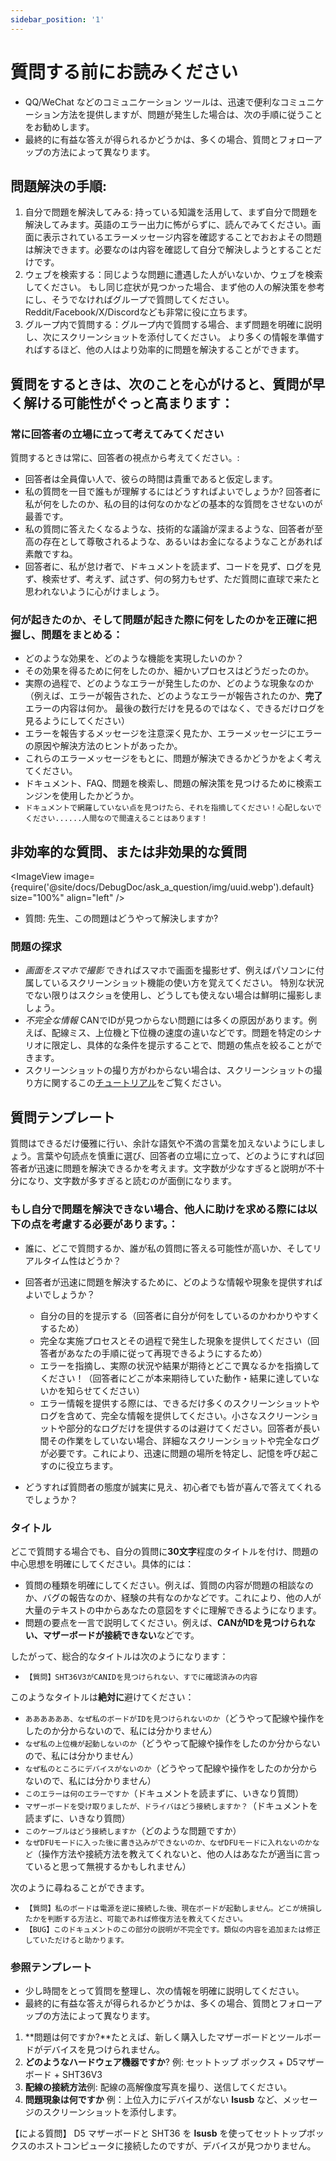 ```yaml
---
sidebar_position: '1'
---
```




# 質問する前にお読みください

- QQ/WeChat などのコミュニケーション ツールは、迅速で便利なコミュニケーション方法を提供しますが、問題が発生した場合は、次の手順に従うことをお勧めします。
- 最終的に有益な答えが得られるかどうかは、多くの場合、質問とフォローアップの方法によって異なります。

## 問題解決の手順:

1. 自分で問題を解決してみる: 持っている知識を活用して、まず自分で問題を解決してみます。英語のエラー出力に怖がらずに、読んでみてください。画面に表示されているエラーメッセージ内容を確認することでおおよその問題は解決できます。必要なのは内容を確認して自分で解決しようとすることだけです。
2. ウェブを検索する：同じような問題に遭遇した人がいないか、ウェブを検索してください。 もし同じ症状が見つかった場合、まず他の人の解決策を参考にし、そうでなければグループで質問してください。Reddit/Facebook/X/Discordなども非常に役に立ちます。
3. グループ内で質問する：グループ内で質問する場合、まず問題を明確に説明し、次にスクリーンショットを添付してください。 より多くの情報を準備すればするほど、他の人はより効率的に問題を解決することができます。

## 質問をするときは、次のことを心がけると、質問が早く解ける可能性がぐっと高まります：

### 常に回答者の立場に立って考えてみてください

質問するときは常に、回答者の視点から考えてください。:

- 回答者は全員偉い人で、彼らの時間は貴重であると仮定します。
- 私の質問を一目で誰もが理解するにはどうすればよいでしょうか? 回答者に私が何をしたのか、私の目的は何なのかなどの基本的な質問をさせないのが最善です。
- 私の質問に答えたくなるような、技術的な議論が深まるような、回答者が至高の存在として尊敬されるような、あるいはお金になるようなことがあれば素敵ですね。
- 回答者に、私が怠け者で、ドキュメントを読まず、コードを見ず、ログを見ず、検索せず、考えず、試さず、何の努力もせず、ただ質問に直球で来たと思われないように心がけましょう。

### 何が起きたのか、そして問題が起きた際に何をしたのかを正確に把握し、問題をまとめる：

- どのような効果を、どのような機能を実現したいのか？
- その効果を得るために何をしたのか、細かいプロセスはどうだったのか。
- 実際の過程で、どのようなエラーが発生したのか、どのような現象なのか（例えば、エラーが報告された、どのようなエラーが報告されたのか、**完了**エラーの内容は何か。 最後の数行だけを見るのではなく、できるだけログを見るようにしてください）
- エラーを報告するメッセージを注意深く見たか、エラーメッセージにエラーの原因や解決方法のヒントがあったか。
- これらのエラーメッセージをもとに、問題が解決できるかどうかをよく考えてください。
- ドキュメント、FAQ、問題を検索し、問題の解決策を見つけるために検索エンジンを使用したかどうか。
- `ドキュメントで網羅していない点を見つけたら、それを指摘してください！心配しないでください......人間なので間違えることはあります！`

## 非効率的な質問、または非効果的な質問

<ImageView image={require('@site/docs/DebugDoc/ask_a_question/img/uuid.webp').default} size="100%" align="left" />

- 質問: 先生、この問題はどうやって解決しますか?

### 問題の探求

- *画面をスマホで撮影* できればスマホで画面を撮影せず、例えばパソコンに付属しているスクリーンショット機能の使い方を覚えてください。 特別な状況でない限りはスクショを使用し、どうしても使えない場合は鮮明に撮影しましょう。
- *不完全な情報* CANでIDが見つからない問題には多くの原因があります。例えば、配線ミス、上位機と下位機の速度の違いなどです。問題を特定のシナリオに限定し、具体的な条件を提示することで、問題の焦点を絞ることができます。
- スクリーンショットの撮り方がわからない場合は、スクリーンショットの撮り方に関するこの[チュートリアル](https://www.bilibili.com/video/BV1LB4y1t7jy/?spm_id_from=333.337.search-card.all.click&vd_source=36affb37d7228751cd1fcbbda487dfdf)をご覧ください。

## 質問テンプレート

質問はできるだけ優雅に行い、余計な語気や不満の言葉を加えないようにしましょう。言葉や句読点を慎重に選び、回答者の立場に立って、どのようにすれば回答者が迅速に問題を解決できるかを考えます。文字数が少なすぎると説明が不十分になり、文字数が多すぎると読むのが面倒になります。

### もし自分で問題を解決できない場合、他人に助けを求める際には以下の点を考慮する必要があります。：

- 誰に、どこで質問するか、誰が私の質問に答える可能性が高いか、そしてリアルタイム性はどうか？

- 回答者が迅速に問題を解決するために、どのような情報や現象を提供すればよいでしょうか？

    - 自分の目的を提示する（回答者に自分が何をしているのかわかりやすくするため）
    - 完全な実施プロセスとその過程で発生した現象を提供してください（回答者があなたの手順に従って再現できるようにするため）
    - エラーを指摘し、実際の状況や結果が期待とどこで異なるかを指摘してください！（回答者にどこが本来期待していた動作・結果に達していないかを知らせてください）
    - エラー情報を提供する際には、できるだけ多くのスクリーンショットやログを含めて、完全な情報を提供してください。小さなスクリーンショットや部分的なログだけを提供するのは避けてください。回答者が長い間その作業をしていない場合、詳細なスクリーンショットや完全なログが必要です。これにより、迅速に問題の場所を特定し、記憶を呼び起こすのに役立ちます。

- どうすれば質問者の態度が誠実に見え、初心者でも皆が喜んで答えてくれるでしょうか？

### タイトル

どこで質問する場合でも、自分の質問に**30文字**程度のタイトルを付け、問題の中心思想を明確にしてください。具体的には：

- 質問の種類を明確にしてください。例えば、質問の内容が問題の相談なのか、バグの報告なのか、経験の共有なのかなどです。これにより、他の人が大量のテキストの中からあなたの意図をすぐに理解できるようになります。
- 問題の要点を一言で説明してください。例えば、**CANがIDを見つけられない、マザーボードが接続できない**などです。

したがって、総合的なタイトルは次のようになります：

- `【質問】SHT36V3がCANIDを見つけられない、すでに確認済みの内容`

このようなタイトルは**絶対に**避けてください：

- `ああああああ、なぜ私のボードがIDを見つけられないのか`（どうやって配線や操作をしたのか分からないので、私には分かりません）
- `なぜ私の上位機が起動しないのか`（どうやって配線や操作をしたのか分からないので、私には分かりません）
- `なぜ私のところにデバイスがないのか`（どうやって配線や操作をしたのか分からないので、私には分かりません）
- `このエラーは何のエラーですか`（ドキュメントを読まずに、いきなり質問）
- `マザーボードを受け取りましたが、ドライバはどう接続しますか？`（ドキュメントを読まずに、いきなり質問）
- `このケーブルはどう接続しますか`（どのような問題ですか）
- `なぜDFUモードに入った後に書き込みができないのか、なぜDFUモードに入れないのかなど`（操作方法や接続方法を教えてくれないと、他の人はあなたが適当に言っていると思って無視するかもしれません）

次のように尋ねることができます。

- `【質問】私のボードは電源を逆に接続した後、現在ボードが起動しません。どこが焼損したかを判断する方法と、可能であれば修復方法を教えてください。`
- `【BUG】このドキュメントのこの部分の説明が不完全です。類似の内容を追加または修正していただけると助かります。`

### 参照テンプレート

- 少し時間をとって質問を整理し、次の情報を明確に説明してください。
- 最終的に有益な答えが得られるかどうかは、多くの場合、質問とフォローアップの方法によって異なります。

1. **問題は何ですか?**たとえば、新しく購入したマザーボードとツールボードがデバイスを見つけられません。
2. **どのようなハードウェア機器ですか**? 例: セットトップ ボックス + D5マザーボード + SHT36V3
3. **配線の接続方法**例: 配線の高解像度写真を撮り、送信してください。
4. **問題現象は何ですか** 例：上位入力にデバイスがない **lsusb** など、メッセージのスクリーンショットを添付します。

【による質問】 D5 マザーボードと SHT36 を **lsusb** を使ってセットトップボックスのホストコンピュータに接続したのですが、デバイスが見つかりません。
